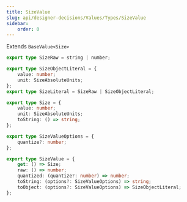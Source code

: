 ```yaml
---
title: SizeValue
slug: api/designer-decisions/Values/Types/SizeValue
sidebar:
    order: 0
---
```


Extends `BaseValue<Size>`

```ts
export type SizeRaw = string | number;

export type SizeObjectLiteral = {
    value: number;
    unit: SizeAbsoluteUnits;
};
export type SizeLiteral = SizeRaw | SizeObjectLiteral;

export type Size = {
    value: number;
    unit: SizeAbsoluteUnits;
    toString: () => string;
};

export type SizeValueOptions = {
    quantize?: number;
};

export type SizeValue = {
    get: () => Size;
    raw: () => number;
    quantized: (quantize?: number) => number;
    toString: (options?: SizeValueOptions) => string;
    toObject: (options?: SizeValueOptions) => SizeObjectLiteral;
};
```
